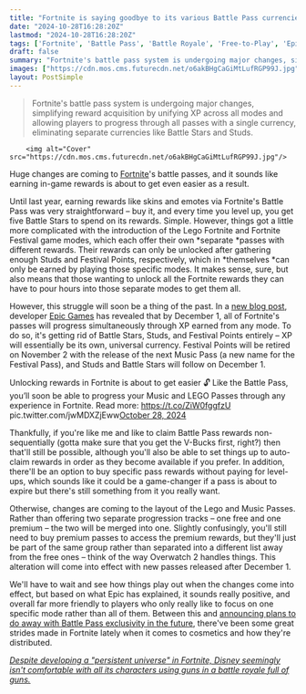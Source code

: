```yaml
---
title: "Fortnite is saying goodbye to its various Battle Pass currencies and hello to good old fashioned XP, with rewards soon unlockable no matter what modes you play"
date: "2024-10-28T16:28:20Z"
lastmod: "2024-10-28T16:28:20Z"
tags: ['Fortnite', 'Battle Pass', 'Battle Royale', 'Free-to-Play', 'Epic Games', 'Cosmetics', 'Game Updates']
draft: false
summary: "Fortnite's battle pass system is undergoing major changes, simplifying reward acquisition by unifying XP across all modes and allowing players to progress through all passes with a single currency, eliminating separate currencies like Battle Stars and Studs."
images: ["https://cdn.mos.cms.futurecdn.net/o6akBHgCaGiMtLufRGP99J.jpg"]
layout: PostSimple
---
```

> Fortnite's battle pass system is undergoing major changes, simplifying reward acquisition by unifying XP across all modes and allowing players to progress through all passes with a single currency, eliminating separate currencies like Battle Stars and Studs.


        <img alt="Cover" src="https://cdn.mos.cms.futurecdn.net/o6akBHgCaGiMtLufRGP99J.jpg"/>
        
Huge changes are coming to [<u>Fortnite</u>](https://www.gamesradar.com/fortnite-guide/)'s battle passes, and it sounds like earning in-game rewards is about to get even easier as a result.

Until last year, earning rewards like skins and emotes via Fortnite's Battle Pass was very straightforward – buy it, and every time you level up, you get five Battle Stars to spend on its rewards. Simple. However, things got a little more complicated with the introduction of the Lego Fortnite and Fortnite Festival game modes, which each offer their own *separate *passes with different rewards. Their rewards can only be unlocked after gathering enough Studs and Festival Points, respectively, which in *themselves *can only be earned by playing those specific modes. It makes sense, sure, but also means that those wanting to unlock all the Fortnite rewards they can have to pour hours into those separate modes to get them all.

However, this struggle will soon be a thing of the past. In a [<u>new blog post</u>](https://www.fortnite.com/news/coming-soon-progress-your-fortnite-passes-by-playing-any-experience?lang=en-US), developer [Epic Games](https://www.gamesradar.com/tag/epic-games/) has revealed that by December 1, all of Fortnite's passes will progress simultaneously through XP earned from any mode. To do so, it's getting rid of Battle Stars, Studs, and Festival Points entirely – XP will essentially be its own, universal currency. Festival Points will be retired on November 2 with the release of the next Music Pass (a new name for the Festival Pass), and Studs and Battle Stars will follow on December 1. 

Unlocking rewards in Fortnite is about to get easier 🔓 Like the Battle Pass, you’ll soon be able to progress your Music and LEGO Passes through any experience in Fortnite. Read more: https://t.co/ZiW0fggfzU pic.twitter.com/jwMDXZjEww[October 28, 2024](https://twitter.com/FortniteGame/status/1850900551396946044)

Thankfully, if you're like me and like to claim Battle Pass rewards non-sequentially (gotta make sure that you get the V-Bucks first, right?) then that'll still be possible, although you'll also be able to set things up to auto-claim rewards in order as they become available if you prefer. In addition, there'll be an option to buy specific pass rewards without paying for level-ups, which sounds like it could be a game-changer if a pass is about to expire but there's still something from it you really want.

Otherwise, changes are coming to the layout of the Lego and Music Passes. Rather than offering two separate progression tracks – one free and one premium – the two will be merged into one. Slightly confusingly, you'll still need to buy premium passes to access the premium rewards, but they'll just be part of the same group rather than separated into a different list away from the free ones – think of the way Overwatch 2 handles things. This alteration will come into effect with new passes released after December 1.

We'll have to wait and see how things play out when the changes come into effect, but based on what Epic has explained, it sounds really positive, and overall far more friendly to players who only really like to focus on one specific mode rather than all of them. Between this and [<u>announcing plans to do away with Battle Pass exclusivity in the future</u>](https://www.gamesradar.com/games/fortnite/spider-man-and-geralt-might-be-lost-to-fortnites-exclusivity-void-but-future-battle-pass-collabs-will-now-have-the-chance-to-return-to-the-shop-after-18-months-in-exclusivity-prison/), there've been some great strides made in Fortnite lately when it comes to cosmetics and how they're distributed.

[<u><em>Despite developing a "persistent universe" in Fortnite, Disney seemingly isn't comfortable with all its characters using guns in a battle royale full of guns.</em></u>](https://www.gamesradar.com/games/fortnite/despite-developing-a-persistent-universe-in-fortnite-disney-seemingly-isnt-comfortable-with-all-its-characters-using-guns-in-a-battle-royale-full-of-guns/)
        